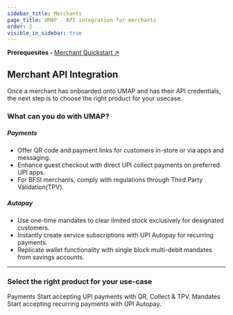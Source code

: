 ```yaml
---
sidebar_title: Merchants
page_title: UMAP - API integration for merchants
order: 2
visible_in_sidebar: true
---
```


<Card padding="nano" shape="rounded" marginBottom="micro">
    <Text size="medium" marginBottom="none" paddingRight="medium"> 
        <strong>Prerequesites - </strong>
        <a href="/payments/umap/quickstart/merchants">
            Merchant Quickstart ↗ 
        </a>
    </Text>
</Card>

## Merchant API Integration

Once a merchant has onboarded onto UMAP and has their API credentials, the next step is to choose the right product for your usecase. 

### What can you do with UMAP?
##### Payments

* Offer QR code and payment links for customers in-store or via apps and messaging.
* Enhance guest checkout with direct UPI collect payments on preferred UPI apps.
* For BFSI merchants, comply with regulations through Third Party Validation(TPV).

##### Autopay

* Use one-time mandates to clear limited stock exclusively for designated customers.
* Instantly create service subscriptions with UPI Autopay for recurring payments.
* Replicate wallet functionality with single block multi-debit mandates from savings accounts.

<hr class="primary" />

### Select the right product for your use-case

<Row>
    <Portion desktopSpan="half">
        <Card padding="small" shape="rounded">
            <Link href="/payments/umap/payments">
                <Element as="div">
                    <Text size="large" weight="600" textColor="blue-90">
                        Payments
                    </Text>
                    <Text weight="400">Start accepting UPI payments with QR, Collect & TPV.</Text>
                </Element>
            </Link>
        </Card>
    </Portion>
    <Portion desktopSpan="half">
        <Card padding="small" shape="rounded">
            <Link href="/payments/umap/mandates">
                <Element as="div">
                    <Text size="large" weight="600" textColor="blue-90">
                        Mandates
                    </Text>
                    <Text weight="400">Start accepting recurring payments with UPI Autopay.</Text>
                </Element>
            </Link>
        </Card>
    </Portion>
</Row>

<WasPageHelpful />